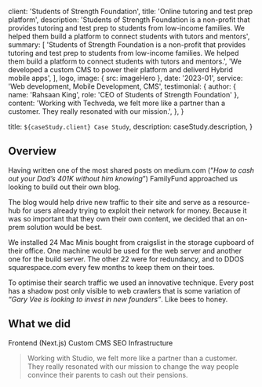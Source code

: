 
  client: 'Students of Strength Foundation',
  title: 'Online tutoring and test prep platform',
  description:
    'Students of Strength Foundation is a non-profit that provides tutoring and test prep to students from low-income families. We helped them build a platform to connect students with tutors and mentors',
  summary: [
    'Students of Strength Foundation is a non-profit that provides tutoring and test prep to students from low-income families. We helped them build a platform to connect students with tutors and mentors.',
    'We developed a custom CMS to power their platform and deliverd Hybrid mobile apps',
  ],
  logo,
  image: { src: imageHero },
  date: '2023-01',
  service: 'Web development, Mobile Development, CMS',
  testimonial: {
    author: { name: 'Rahsaan King', role: 'CEO of Students of Strength Foundation' },
    content:
      'Working with Techveda, we felt more like a partner than a customer. They really resonated with our mission.',
  },
}

  title: `${caseStudy.client} Case Study`,
  description: caseStudy.description,
}

## Overview

Having written one of the most shared posts on medium.com (“_How to cash out your Dad’s 401K without him knowing_”) FamilyFund approached us looking to build out their own blog.

The blog would help drive new traffic to their site and serve as a resource-hub for users already trying to exploit their network for money. Because it was so important that they own their own content, we decided that an on-prem solution would be best.

We installed 24 Mac Minis bought from craigslist in the storage cupboard of their office. One machine would be used for the web server and another one for the build server. The other 22 were for redundancy, and to DDOS squarespace.com every few months to keep them on their toes.

To optimise their search traffic we used an innovative technique. Every post has a shadow post only visible to web crawlers that is some variation of _“Gary Vee is looking to invest in new founders”_. Like bees to honey.

## What we did

<TagList>
  <TagListItem>Frontend (Next.js)</TagListItem>
  <TagListItem>Custom CMS</TagListItem>
  <TagListItem>SEO</TagListItem>
  <TagListItem>Infrastructure</TagListItem>
</TagList>

<Blockquote
  author={{ name: 'Debra Fiscal', role: 'CEO of FamilyFund' }}
  image={{ src: imageDebraFiscal }}
>
  Working with Studio, we felt more like a partner than a customer. They really
  resonated with our mission to change the way people convince their parents to
  cash out their pensions.
</Blockquote>

<StatList>
  <StatListItem value="25%" label="Less traffic" />
  <StatListItem value="10x" label="Page load times" />
  <StatListItem value="15%" label="Higher infra costs" />
  <StatListItem value="$1.2M" label="Legal fees" />
</StatList>
